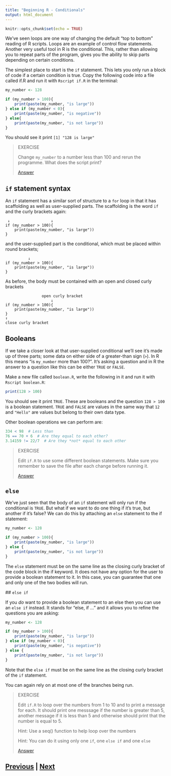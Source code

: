 ```yaml
---
title: "Beginning R - Conditionals"
output: html_document
---
```


```r
knitr::opts_chunk$set(echo = TRUE)
```

We've seen loops are one way of changing the default "top to bottom" 
reading of R scripts. Loops are an example of control flow statements. 
Another very useful tool in R is the conditional. This, rather than allowing 
you to repeat parts of the program, gives you the ability to skip parts 
depending on certain conditions.

The simplest place to start is the `if` statement. This lets you only run a 
block of code if a certain condition is true. Copy the following code 
into a file called if.R and run it with `Rscript if.R` in the terminal:

```R
my_number <- 128

if (my_number > 100){
    print(paste(my_number, "is large"))
} else if (my_number < 0){
    print(paste(my_number, "is negative"))
} else{
    print(paste(my_number, "is not large"))
}
```

You should see it print `[1] "128 is large"`

> EXERCISE
>
> Change `my_number` to a number less than 100 and rerun the programme. 
> What does the script print? 
>
> [Answer](conditionals_answer01.html)

## `if` statement syntax

An `if` statement has a similar sort of structure to a `for` loop in that it 
has scaffolding as well as user-supplied parts. The scaffolding is the 
word `if` and the curly brackets again:

```
 ↓                  ↓
if (my_number > 100){
    print(paste(my_number, "is large"))
}
```

and the user-supplied part is the conditional, which must be placed within round
brackets;

```
          ↓
if (my_number > 100){
    print(paste(my_number, "is large"))
}
```

As before, the body must be contained with an open and closed curly brackets

```
                open curly bracket                
                    ↓
if (my_number > 100){
    print(paste(my_number, "is large"))
}
↑
close curly bracket
```

## Booleans

If we take a closer look at that user-supplied conditional we'll see it's made up 
of three parts; some data on either side of a greater-than sign (`>`). 
In R this means "is `my_number` more than 100?". It's asking a question and 
in R the answer to a question like this can be either `TRUE` or `FALSE`.

Make a new file called `boolean.R`, write the following in it and run it 
with `Rscript boolean.R`:

```R
print(128 > 100)
```

You should see it print `TRUE`. These are booleans and the question 
`128 > 100` is a boolean statement. `TRUE` and `FALSE` are values in 
the same way that `12` and `"Hello"` are values but belong to their own data type.

Other boolean operations we can perform are:

```R
334 < 98  # Less than
76 == 70 + 6  # Are they equal to each other?
3.14159 != 22/7  # Are they *not* equal to each other
```

> EXERCISE
>
> Edit `if.R` to use some different boolean statements. Make sure you 
> remember to save the file after each change before running it.
>
> [Answer](conditionals_answer02.html)

## `else`

We've just seen that the body of an `if` statement will only run if the 
conditional is `TRUE`. But what if we want to do one thing if 
it's true, but another if it's false? We can do this by attaching 
an `else` statement to the if statement:

```R
my_number <- 128

if (my_number > 100){
    print(paste(my_number, "is large"))
} else {
    print(paste(my_number, "is not large"))
}
```

The `else` statement must be on the same line as the closing curly bracket
of the code block in the if keyword. It does not have any option for the 
user to provide a boolean statement to it. In this case, you can guarantee 
that one and only one of the two bodies will run.

## `else if`

If you *do* want to provide a boolean statement to an else then you 
can use an `else if` instead. It stands for "else, if ..." and it 
allows you to refine the questions you are asking:

```R
my_number <- 128

if (my_number > 100){
    print(paste(my_number, "is large"))
} else if (my_number < 0){
    print(paste(my_number, "is negative"))
} else {
    print(paste(my_number, "is not large"))
}
```

Note that the `else if` must be on the same line as the closing curly
bracket of the `if` statement.

You can again rely on at most one of the branches being run.

> EXERCISE
>
> Edit `if.R` to loop over the numbers from 1 to 10 and to print a 
> message for each. It should print one messsage if the number is 
> greater than 5, another message if it is less than 5 and
> otherwise should print that the number is equal to 5.
> 
> Hint: Use a seq() function to help loop over the numbers
> 
> Hint: You can do it using only one `if`, one `else if` and one `else`
>
> [Answer](conditionals_answer03.html)

## [Previous](loops.html) | [Next](dictionaries.html)
